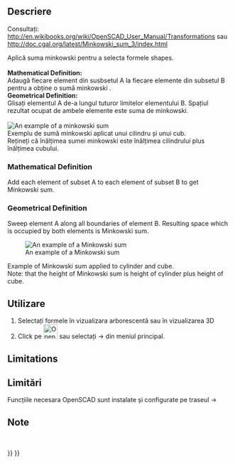 <languages/>

{{Docnav
|[[OpenSCAD_Hull|Hull]]
|
|[[OpenSCAD_Workbench|OpenSCAD]]
|IconL=OpenSCAD_Hull.svg
|IconR=
|IconC=Workbench_OpenSCAD.svg
}}

<div class="mw-translate-fuzzy">
{{GuiCommand|Name=OpenSCAD Minkowski|MenuLocation=OpenSCAD → Minkowski‏‎||Workbenches=[[OpenSCAD Workbench|OpenSCAD]]|Shortcut=none|SeeAlso=---}}
</div>

==Descriere==
Consultați: http://en.wikibooks.org/wiki/OpenSCAD_User_Manual/Transformations sau http://doc.cgal.org/latest/Minkowski_sum_3/index.html

<div class="mw-translate-fuzzy">
Aplică suma minkowski pentru a selecta formele shapes.
<br />
<br />
'''Mathematical Definition:'''
<br />
Adaugă fiecare element din susbsetul A la fiecare elemente din subsetul B pentru a obține o sumă minkowski .
<br />
'''Geometrical Definition:'''
<br />
Glisați elementul A de-a lungul tuturor limitelor elementului B. Spațiul rezultat ocupat de ambele elemente este suma de minkowski.
<br />
<br />
[[Image:Minkowski_example.jpg|An example of a minkowski sum]]
<br />
Exemplu de sumă minkowski aplicat unui cilindru și unui cub.
<br />
Rețineți că înălțimea sumei minkowski este înălțimea cilindrului plus înălțimea cubului.
</div>

===Mathematical Definition===

Add each element of subset A to each element of subset B to get Minkowski sum.

===Geometrical Definition===

Sweep element A along all boundaries of element B. Resulting space which is occupied by both elements is Minkowski sum.

[[Image:Minkowski_example.jpg|An example of a Minkowski sum]]

Example of Minkowski sum applied to cylinder and cube.<br>
Note: that the height of Minkowski sum is height of cylinder plus height of cube.

<div class="mw-translate-fuzzy">
==Utilizare==
</div>

<div class="mw-translate-fuzzy">
#Selectați formele în vizualizara arborescentă sau în vizualizarea 3D
#Click pe [[Image:OpenSCAD_Minkowski.png|32px]] sau selectați {{KEY| OpenSCAD}}  →  {{KEY|[[Image:OpenSCAD_Minkowski.png|32px]] Minkowski}}  din meniul principal.
</div>

==Limitations==

<div class="mw-translate-fuzzy">
==Limitări==
Funcțiile necesara OpenSCAD sunt instalate și configurate pe traseul {{KEY| Edit}}  → {{KEY| Preferences}}
<br />
</div>

<div class="mw-translate-fuzzy">
==Note==
<br />
</div>


{{Docnav
|[[OpenSCAD_Hull|Hull]]
|
|[[OpenSCAD_Workbench|OpenSCAD]]
|IconL=OpenSCAD_Hull.svg
|IconR=
|IconC=Workbench_OpenSCAD.svg
}}

{{OpenSCAD_Tools_navi{{#translation:}}}}
{{Userdocnavi{{#translation:}}}}